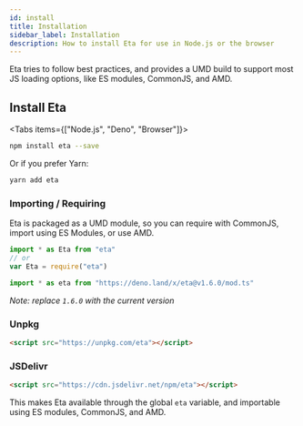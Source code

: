 ```yaml
---
id: install
title: Installation
sidebar_label: Installation
description: How to install Eta for use in Node.js or the browser
---
```


Eta tries to follow best practices, and provides a UMD build to support most JS loading options, like ES modules, CommonJS, and AMD.

## Install Eta



<Tabs items={["Node.js", "Deno", "Browser"]}>
  <Tab value="Node.js">

```sh
npm install eta --save
```

Or if you prefer Yarn:

```sh
yarn add eta
```

### Importing / Requiring

Eta is packaged as a UMD module, so you can require with CommonJS, import using ES Modules, or use AMD.

```js
import * as Eta from "eta"
// or
var Eta = require("eta")
```

  </Tab>
  <Tab value="Deno">
    
```js
import * as eta from "https://deno.land/x/eta@v1.6.0/mod.ts"
```

_Note: replace `1.6.0` with the current version_

  </Tab>
  <Tab value="Browser">

### Unpkg

```html
<script src="https://unpkg.com/eta"></script>
```

### JSDelivr

```html
<script src="https://cdn.jsdelivr.net/npm/eta"></script>
```

This makes Eta available through the global `eta` variable, and importable using ES modules, CommonJS, and AMD.

  </Tab>
</Tabs>
